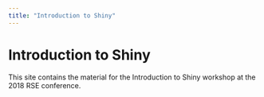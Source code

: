 ```yaml
---
title: "Introduction to Shiny"
---
```


# Introduction to Shiny

This site contains the material for the Introduction to Shiny workshop at the 2018 RSE conference.

